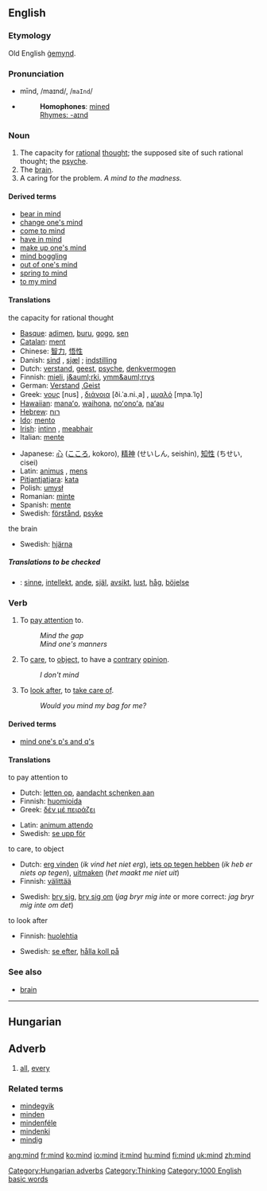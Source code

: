 ==English==

{{rank|look|heard|night|202|mind|heart|going|knew}}

===Etymology===
Old English [[gemynd|ġemynd]].

===Pronunciation===
*mīnd, /maɪnd/, /<tt>maInd</tt>/
*{{audio|en-us-mind.ogg|Audio (US)}}
*:'''Homophones''': [[mine]]d
*:[[Rhymes:English:-aɪnd|Rhymes: -aɪnd]]

===Noun===
{{en-noun-reg}}

# The capacity for [[rational]] [[thought]]; the supposed site of such rational thought; the [[psyche]].
# The [[brain]].
# A caring for the problem. ''A mind to the madness.''

====Derived terms====
*[[bear in mind]]
*[[change one's mind]]
*[[come to mind]]
*[[have in mind]]
*[[make up one's mind]]
*[[mind boggling]]
*[[out of one's mind]]
*[[spring to mind]]
*[[to my mind]]

====Translations====
;the capacity for rational thought
{{top}}
*[[Basque]]: [[adimen]], [[buru]], [[gogo]], [[sen]]
*[[Catalan]]: [[ment]] {{f}}
*Chinese: [[智力]], [[悟性]]
*Danish: [[sind]] {{n}}, [[sjæl]] {{c}}; [[indstilling]] {{c}}
*Dutch: [[verstand]], [[geest]], [[psyche]], [[denkvermogen]]
*Finnish: [[mieli]], [[j&auml;rki]], [[ymm&auml;rrys]]
*German: [[Verstand]] {{m}},[[Geist]] {{m}}
*Greek: [[νους]] [nus] {{m}}, [[διάνοια]] [ði.ˈa.ni.ˌa] {{f}}, [[μυαλό]] [mɲa.ˈlo̞] {{n}}
*[[Hawaiian]]: [[manaʻo]], [[waihona]], [[noʻonoʻa]], [[naʻau]]
*[[Hebrew]]: [[רוח]] {{m}}
*[[Ido]]: [[mento]]
*[[Irish]]: [[intinn]] {{f}}, [[meabhair]] {{f}}
*Italian: [[mente]]
{{mid}}
*Japanese: [[心]] ([[こころ]], kokoro), [[精神]] (せいしん, seishin), [[知性]] (ちせい, cisei)
*Latin: [[animus]] {{m}}, [[mens]] {{f}}
*[[Pitjantjatjara]]: [[kata]]
*Polish: [[umysł]] {{m}}
*Romanian: [[minte]] {{f}}
*Spanish: [[mente]] {{f}}
*Swedish: [[förstånd]], [[psyke]]
{{bottom}}

;the brain
{{top}}
{{mid}}
*Swedish: [[hjärna]]
{{bottom}}

=====Translations to be checked=====
*{{ttbc|Swedish}}: [[sinne]], [[intellekt]], [[ande]], [[själ]], [[avsikt]], [[lust]], [[håg]], [[böjelse]]

===Verb===
{{en-infl-reg-consonant|mind||}}

# To [[pay attention]] to.
#: ''Mind the gap''
#: ''Mind one's manners''
# To [[care]], to [[object]], to have a [[contrary]] [[opinion]].
#: ''I don't mind'' 
# To [[look after]], to [[take care of]].
#: ''Would you mind my bag for me?''

====Derived terms====
* [[mind one's p's and q's]]

====Translations====
;to pay attention to
{{top}}
*Dutch: [[letten op]], [[aandacht schenken aan]]
*Finnish: [[huomioida]]
*Greek: [[δέν μέ πειράζει]]
{{mid}}
*Latin: [[animum attendo]]
*Swedish: [[se upp för]] 
{{bottom}}

;to care, to object
{{top}}
*Dutch: [[erg vinden]] (''ik vind het niet erg''), [[iets op tegen hebben]] (''ik heb er niets op tegen''), [[uitmaken]] (''het maakt me niet uit'')
*Finnish: [[välittää]]
{{mid}}
*Swedish: [[bry sig]], [[bry sig om]] (''jag bryr mig inte'' or more correct: ''jag bryr mig inte om det'')
{{bottom}}

;to look after
{{top}}
*Finnish: [[huolehtia]]
{{mid}}
*Swedish: [[se efter]], [[hålla koll på]]
{{bottom}}

===See also===
*[[brain]]

----

==Hungarian==

== Adverb ==

# [[all]], [[every]]

[[Category:Hungarian adverbs]]

===Related terms===
*[[mindegyik]]
*[[minden]]
*[[mindenféle]]
*[[mindenki]]
*[[mindig]]

[[Category:Thinking]]
[[Category:1000 English basic words]]

[[ang:mind]]
[[fr:mind]]
[[ko:mind]]
[[io:mind]]
[[it:mind]]
[[hu:mind]]
[[fi:mind]]
[[uk:mind]]
[[zh:mind]]